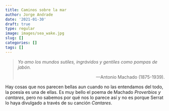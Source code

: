 ```yaml
---
title: Caminos sobre la mar
author: Jorge Andrade
date: '2021-01-30'
draft: true
type: regular
image: images/sea_wake.jpg
slug: []
categories: []
tags: []
---
```


><i>Yo amo los mundos sutiles, ingrávidos y gentiles como pompas de jabón.</i>
> <p align="right">---Antonio Machado (1875-1939).</p>

Hay cosas que nos parecen bellas aun cuando no las entendamos del todo, la poesía es una de ellas. Es muy bello el poema de Machado *Proverbios y cantares*, pero no sabemos por qué nos lo parece así  y no es porque Serrat lo haya divulgado a través de su canción *Cantares*.  